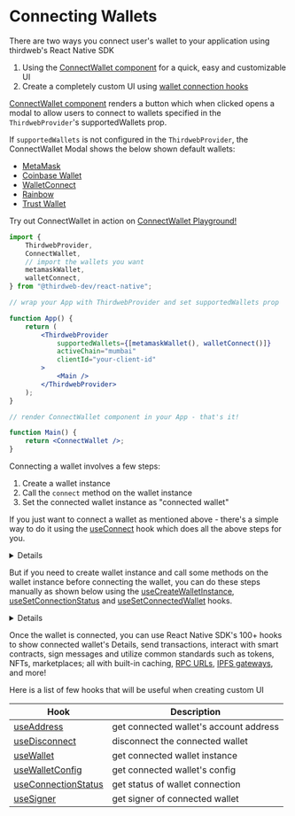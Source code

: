 
# Connecting Wallets

There are two ways you connect user's wallet to your application using thirdweb's React Native SDK

1. Using the [ConnectWallet component](#connect-wallet) for a quick, easy and customizable UI
2. Create a completely custom UI using [wallet connection hooks](#custom-ui)

<DocLink
	href="/react-native/wallets"
	className="p-4 border rounded-lg hover:border-accent-500 hover:bg-b-700 block"
	children="Supported Wallets"
/>

<Heading id="connect-wallet" level={2} children="1. ConnectWallet component" />

[ConnectWallet component](#connect-wallet) renders a button which when clicked opens a modal to allow users to connect to wallets specified in the `ThirdwebProvider`'s supportedWallets prop.

If `supportedWallets` is not configured in the `ThirdwebProvider`, the ConnectWallet Modal shows the below shown default wallets:

- [MetaMask](/react-native/v0/wallets/metamask)
- [Coinbase Wallet](/react-native/v0/wallets/coinbase)
- [WalletConnect](/react-native/v0/wallets/walletconnect)
- [Rainbow](/react-native/v0/wallets/rainbow)
- [Trust Wallet](/react-native/v0/wallets/trust)

<Callout variant='info'>

Try out ConnectWallet in action on [ConnectWallet Playground!](https://thirdweb.com/dashboard/wallets/connect)

</Callout>

```jsx
import {
	ThirdwebProvider,
	ConnectWallet,
	// import the wallets you want
	metamaskWallet,
	walletConnect,
} from "@thirdweb-dev/react-native";

// wrap your App with ThirdwebProvider and set supportedWallets prop

function App() {
	return (
		<ThirdwebProvider
			supportedWallets={[metamaskWallet(), walletConnect()]}
			activeChain="mumbai"
			clientId="your-client-id"
		>
			<Main />
		</ThirdwebProvider>
	);
}

// render ConnectWallet component in your App - that's it!

function Main() {
	return <ConnectWallet />;
}
```

<Heading
	id="custom-ui"
	level={2}
	children="2. Create a custom UI to connect wallet"
/>

Connecting a wallet involves a few steps:

1. Create a wallet instance
2. Call the `connect` method on the wallet instance
3. Set the connected wallet instance as "connected wallet"

If you just want to connect a wallet as mentioned above - there's a simple way to do it using the [useConnect](/references/react-native/v0/useConnect) hook which does all the above steps for you.

<Details id='useConnect' summary="useConnect">

```tsx
import {
	useConnect,
	// import the wallet you want to connect
	metamaskWallet,
} from "@thirdweb-dev/react-native";

const walletConfig = metamaskWallet();

function Example() {
	const connect = useConnect();

	async function handleConnect() {
		try {
			const wallet = await connect(
				walletConfig, // pass the wallet config object
				connectOptions, // pass options required by the wallet (if any)
			);

			console.log("connected to", wallet);
		} catch (e) {
			console.error("failed to connect", e);
		}
	}

	return <Button onPress={handleConnect} title="connect wallet" />;
}
```

</Details>

But if you need to create wallet instance and call some methods on the wallet instance before connecting the wallet,
you can do these steps manually as shown below using the [useCreateWalletInstance](/references/react-native/v0/useCreateWalletInstance), [useSetConnectionStatus](/references/react-native/v0/useSetConnectionStatus) and [useSetConnectedWallet](/references/react-native/v0/useSetConnectedWallet) hooks.

<Details summary="Manually creating wallet instance and connecting" id='manual-instance'>

There are 3 steps to connect your wallet manually:

- create an instance of your wallet using [useCreateWalletInstance](/references/react-native/v0/useCreateWalletInstance)
- connect your wallet using the `connect` method of the wallet
- once the wallet is connected, set the wallet instance as connected using [useSetConnectedWallet](/references/react-native/v0/useSetConnectedWallet)

Make sure to update the `connectionStatus` using [useSetConnectionStatus](/references/react-native/v0/useSetConnectionStatus) to `"connecting"` before connecting your wallet and `"disconnected"` if the connection fails.

### Example

We will use [`localWallet`](/react-native/wallets/local-wallet) as an example because it can not be connected using the `useConnect` hook because it requires additional steps after creating the wallet instance - like generating a random wallet or importing a wallet. We will generate a random wallet in this example.

```tsx
import {
	useCreateWalletInstance,
	useSetConnectionStatus,
	useSetConnectedWallet,
	// import the wallet you want to connect
	localWallet,
} from "@thirdweb-dev/react-native";

const walletConfig = localWallet();

function Example() {
	const createWalletInstance = useCreateWalletInstance();
	const setConnectionStatus = useSetConnectionStatus();
	const setConnectedWallet = useSetConnectedWallet();

	const handleConnect = async () => {
		// 1. create wallet instance
		const wallet = createWalletInstance(walletConfig);

		// perform additional steps that needs to be done before connecting the wallet
		// here, we will generate a random wallet
		await wallet.generate();

		try {
			setConnectionStatus("connecting");

			// 2. Call `connect` method on wallet instance
			await wallet.connect(
				connectOptions, // pass options required by the wallet (if any)
			);

			// 3. Set wallet instance as the connected wallet
			setConnectedWallet(wallet);
		} catch (e) {
			setConnectionStatus("disconnected");
			console.error("failed to connect", e);
			// show error UI or close modal using props.close()
		}
	};

	return <Button onPress={handleConnect} title="connect wallet" />;
}
```

</Details>

Once the wallet is connected, you can use React Native SDK's 100+ hooks to show connected wallet's Details, send transactions, interact with smart contracts, sign messages and utilize common standards such as tokens, NFTs, marketplaces; all with built-in caching, [RPC URLs](/glossary/rpc), [IPFS gateways](/glossary/ipfs), and more!

Here is a list of few hooks that will be useful when creating custom UI

| Hook                                                                   | Description                            |
| ---------------------------------------------------------------------- | -------------------------------------- |
| [useAddress](/references/react-native/v0/useAddress)                   | get connected wallet's account address |
| [useDisconnect](/references/react-native/v0/useDisconnect)             | disconnect the connected wallet        |
| [useWallet](/references/react-native/v0/useWallet)                     | get connected wallet instance          |
| [useWalletConfig](/references/react-native/v0/useWalletConfig)         | get connected wallet's config          |
| [useConnectionStatus](/references/react-native/v0/useConnectionStatus) | get status of wallet connection        |
| [useSigner](/references/react-native/v0/useSigner)                     | get signer of connected wallet         |
